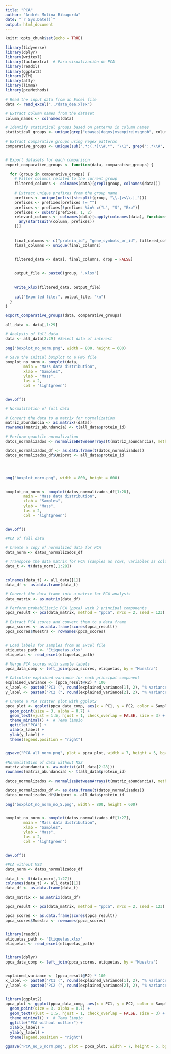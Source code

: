 ```yaml
---
title: "PCA"
author: "Andrés Molina Ribagorda"
date: "`r Sys.Date()`"
output: html_document
---
```


```r
knitr::opts_chunk$set(echo = TRUE)
```

````r
library(tidyverse)
library(dplyr)
library(writexl)
library(factoextra)  # Para visualización de PCA
library(readxl)
library(ggplot2)
library(VIM)
library(affy)
library(limma)
library(pcaMethods)
````

````r

# Read the input data from an Excel file
data <- read_excel("../data_dea.xlsx")

# Extract column names from the dataset
column_names <- colnames(data)

# Identify statistical groups based on patterns in column names
statistical_groups <- unique(grep("ebayes|deqms|msempire|msqrob", column_names, value = TRUE))

# Extract comparative groups using regex patterns
comparative_groups <- unique(sub(".*:(.*)\\#.*", "\\1", grep(":.*\\#", column_names, value = TRUE)))


# Export datasets for each comparison
export_comparative_groups <- function(data, comparative_groups) {
  
  for (group in comparative_groups) {
    # Filter columns related to the current group
    filtered_columns <- colnames(data)[grepl(group, colnames(data))]
  
    # Extract unique prefixes from the group name
    prefixes <- unique(unlist(strsplit(group, "\\.|vs\\.|_")))
    prefixes <- prefixes[prefixes != ""]
    prefixes <- prefixes[!prefixes %in% c("L", "S", "Exo")] 
    prefixes <- substr(prefixes, 1, 2)
    relevant_columns <- colnames(data)[sapply(colnames(data), function(column) {
      any(startsWith(column, prefixes))
    })]
    
    
    final_columns <- c("protein_id", "gene_symbols_or_id", filtered_columns,relevant_columns)
    final_columns <- unique(final_columns) 
    

    filtered_data <- data[, final_columns, drop = FALSE]
  

    output_file <- paste0(group, ".xlsx")
    

    write_xlsx(filtered_data, output_file)
    
    cat("Exported file:", output_file, "\n")
  }
}

export_comparative_groups(data, comparative_groups)

all_data <- data[,1:29]

````

````r
# Analysis of full data
data <- all_data[2:29] #Select data of interest

png("boxplot_no_norm.png", width = 800, height = 600)

# Save the initial boxplot to a PNG file
boxplot_no_norm <- boxplot(data,
        main = "Mass data distribution",
        xlab = "Samples",
        ylab = "Mass",
        las = 2,
        col = "lightgreen")


dev.off()

````

````r
# Normalitation of full data

# Convert the data to a matrix for normalization
matriz_abundancia <- as.matrix((data))  
rownames(matriz_abundancia) <- t(all_data$protein_id)

# Perform quantile normalization
datos_normalizados <- normalizeBetweenArrays(t(matriz_abundancia), method = "quantile")

datos_normalizados_df <- as.data.frame(t(datos_normalizados))
datos_normalizados_df$Uniprot <- all_data$protein_id




png("boxplot_norm.png", width = 800, height = 600)


boxplot_no_norm <- boxplot(datos_normalizados_df[1:28],
        main = "Mass data distribution",
        xlab = "Samples",
        ylab = "Mass",
        las = 2,
        col = "lightgreen")


dev.off()
````

````r

#PCA of full data

# Create a copy of normalized data for PCA
data_norm <- datos_normalizados_df

# Transpose the data matrix for PCA (samples as rows, variables as columns)
data_t <- t(data_norm[,1:28])  


colnames(data_t) <- all_data[[1]]
data_df <- as.data.frame(data_t)

# Convert the data frame into a matrix for PCA analysis
data_matrix <- as.matrix(data_df)

# Perform probabilistic PCA (ppca) with 2 principal components
ppca_result <- pca(data_matrix, method = "ppca", nPcs = 2, seed = 123)

# Extract PCA scores and convert them to a data frame
ppca_scores <- as.data.frame(scores(ppca_result))
ppca_scores$Muestra <- rownames(ppca_scores)


# Load labels for samples from an Excel file
etiquetas_path <- "Etiquetas.xlsx"  
etiquetas <- read_excel(etiquetas_path)

# Merge PCA scores with sample labels
ppca_data_comp <- left_join(ppca_scores, etiquetas, by = "Muestra")

# Calculate explained variance for each principal component
explained_variance <- (ppca_result@R2) * 100
x_label <- paste0("PC1 (", round(explained_variance[1], 2), "% variance explained)")
y_label <- paste0("PC2 (", round(explained_variance[2], 2), "% variance explained)")

# Create a PCA scatter plot with ggplot2
ppca_plot <- ggplot(ppca_data_comp, aes(x = PC1, y = PC2, color = Sample, shape = Genotype, label = CellType)) +
  geom_point(size = 3, alpha = 0.7) +  
  geom_text(vjust = 1.5, hjust = 1, check_overlap = FALSE, size = 3) +  
  theme_minimal() +  # Tema limpio
  ggtitle("PCA") +
  xlab(x_label) +
  ylab(y_label) +
  theme(legend.position = "right")


ggsave("PCA_all_norm.png", plot = ppca_plot, width = 7, height = 5, bg="white")

````


````r

#Normalitation of data without MS2
matriz_abundancia <- as.matrix((all_data[2:28]))  
rownames(matriz_abundancia) <- t(all_data$protein_id)

datos_normalizados <- normalizeBetweenArrays(t(matriz_abundancia), method = "quantile")

datos_normalizados_df <- as.data.frame(t(datos_normalizados))
datos_normalizados_df$Uniprot <- all_data$protein_id

png("boxplot_no_norm_no_S.png", width = 800, height = 600)


boxplot_no_norm <- boxplot(datos_normalizados_df[1:27],
        main = "Mass data distribution",
        xlab = "Samples",
        ylab = "Mass",
        las = 2,
        col = "lightgreen")


dev.off()


````

````r

#PCA without MS2
data_norm <- datos_normalizados_df

data_t <- t(data_norm[,1:27])  
colnames(data_t) <- all_data[[1]]
data_df <- as.data.frame(data_t)

data_matrix <- as.matrix(data_df)

ppca_result <- pca(data_matrix, method = "ppca", nPcs = 2, seed = 123)

ppca_scores <- as.data.frame(scores(ppca_result))
ppca_scores$Muestra <- rownames(ppca_scores)


library(readxl)
etiquetas_path <- "Etiquetas.xlsx"  
etiquetas <- read_excel(etiquetas_path)


library(dplyr)
ppca_data_comp <- left_join(ppca_scores, etiquetas, by = "Muestra")


explained_variance <- (ppca_result@R2) * 100
x_label <- paste0("PC1 (", round(explained_variance[1], 2), "% variance explained)")
y_label <- paste0("PC2 (", round(explained_variance[2], 2), "% variance explained)")


library(ggplot2)
ppca_plot <- ggplot(ppca_data_comp, aes(x = PC1, y = PC2, color = Sample, shape = Genotype, label = CellType)) +
  geom_point(size = 3, alpha = 0.7) +  
  geom_text(vjust = 1.5, hjust = 1, check_overlap = FALSE, size = 3) +  
  theme_minimal() +  # Tema limpio
  ggtitle("PCA without outlier") +
  xlab(x_label) +
  ylab(y_label) +
  theme(legend.position = "right")

ggsave("PCA_no_S_norm.png", plot = ppca_plot, width = 7, height = 5, bg="white")
````

  
  